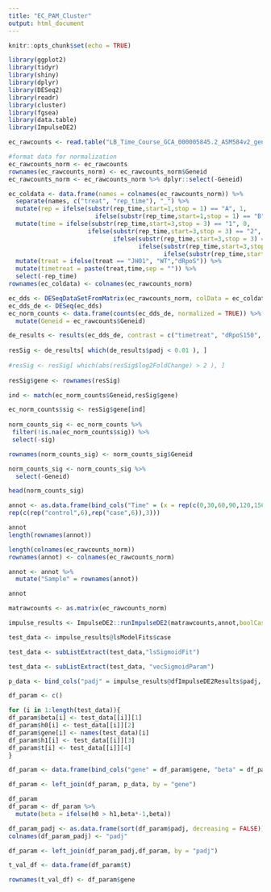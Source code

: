 ```yaml
---
title: "EC_PAM_Cluster"
output: html_document
---
```


```r
knitr::opts_chunk$set(echo = TRUE)

library(ggplot2)
library(tidyr)
library(shiny)
library(dplyr)
library(DESeq2)
library(readr)
library(cluster)
library(fgsea)
library(data.table)
library(ImpulseDE2)

ec_rawcounts <- read.table("LB_Time_Course_GCA_000005845.2_ASM584v2_genomic_counts.txt", header = TRUE)

#format data for normalization
ec_rawcounts_norm <- ec_rawcounts
rownames(ec_rawcounts_norm) <- ec_rawcounts_norm$Geneid
ec_rawcounts_norm <- ec_rawcounts_norm %>% dplyr::select(-Geneid)
```

```r
ec_coldata <- data.frame(names = colnames(ec_rawcounts_norm)) %>%
  separate(names, c("treat", "rep_time"), "_") %>%
  mutate(rep = ifelse(substr(rep_time,start=1,stop = 1) == "A", 1, 
                        ifelse(substr(rep_time,start=1,stop = 1) == "B", 2, 3))) %>%
  mutate(time = ifelse(substr(rep_time,start=3,stop = 3) == "1", 0,
                      ifelse(substr(rep_time,start=3,stop = 3) == "2", 30,
                             ifelse(substr(rep_time,start=3,stop = 3) == "3", 60,
                                    ifelse(substr(rep_time,start=3,stop = 3) == "4", 90,
                                           ifelse(substr(rep_time,start=3,stop = 3) == "5", 120, 150)))))) %>%
  mutate(treat = ifelse(treat == "JH01", "WT","dRpoS")) %>%
  mutate(timetreat = paste(treat,time,sep = "")) %>%
  select(-rep_time)
rownames(ec_coldata) <- colnames(ec_rawcounts_norm)
```


```r
ec_dds <- DESeqDataSetFromMatrix(ec_rawcounts_norm, colData = ec_coldata, design = ~ timetreat)
ec_dds_de <- DESeq(ec_dds)
ec_norm_counts <- data.frame(counts(ec_dds_de, normalized = TRUE)) %>%
  mutate(Geneid = ec_rawcounts$Geneid)
```

```r
de_results <- results(ec_dds_de, contrast = c("timetreat", "dRpoS150", "WT0"))
  
resSig <- de_results[ which(de_results$padj < 0.01 ), ]
  
#resSig <- resSig[ which(abs(resSig$log2FoldChange) > 2 ), ]
  
resSig$gene <- rownames(resSig)

ind <- match(ec_norm_counts$Geneid,resSig$gene)

ec_norm_counts$sig <- resSig$gene[ind]
  
norm_counts_sig <- ec_norm_counts %>%
 filter(!is.na(ec_norm_counts$sig)) %>%
 select(-sig)

rownames(norm_counts_sig) <- norm_counts_sig$Geneid

norm_counts_sig <- norm_counts_sig %>%
  select(-Geneid)

head(norm_counts_sig)
```


```r

annot <- as.data.frame(bind_cols("Time" = (x = rep(c(0,30,60,90,120,150),6)),"Condition" =
rep(c(rep("control",6),rep("case",6)),3)))

annot
length(rownames(annot))

length(colnames(ec_rawcounts_norm))
rownames(annot) <- colnames(ec_rawcounts_norm)

annot <- annot %>%
  mutate("Sample" = rownames(annot))

annot

matrawcounts <- as.matrix(ec_rawcounts_norm)

impulse_results <- ImpulseDE2::runImpulseDE2(matrawcounts,annot,boolCaseCtrl = FALSE,scaQThres = 0.01, vecConfounders = NULL, scaNProc = 8, boolIdentifyTransients = TRUE)

test_data <- impulse_results@lsModelFits$case

test_data <- subListExtract(test_data,"lsSigmoidFit")

test_data <- subListExtract(test_data, "vecSigmoidParam")

p_data <- bind_cols("padj" = impulse_results@dfImpulseDE2Results$padj, "gene" = impulse_results@dfImpulseDE2Results$Gene)

df_param <- c()

for (i in 1:length(test_data)){
df_param$beta[i] <- test_data[[i]][1]
df_param$h0[i] <- test_data[[i]][2]
df_param$gene[i] <- names(test_data)[i]
df_param$h1[i] <- test_data[[i]][3]
df_param$t[i] <- test_data[[i]][4]
}

df_param <- data.frame(bind_cols("gene" = df_param$gene, "beta" = df_param$beta,"t" = df_param$t, "h0" = df_param$h0, "h1" = df_param$h1))

df_param <- left_join(df_param, p_data, by = "gene")

df_param
df_param <- df_param %>%
  mutate(beta = ifelse(h0 > h1,beta*-1,beta))

df_param_padj <- as.data.frame(sort(df_param$padj, decreasing = FALSE))
colnames(df_param_padj) <- "padj"

df_param <- left_join(df_param_padj,df_param, by = "padj")

t_val_df <- data.frame(df_param$t)

rownames(t_val_df) <- df_param$gene
```

```r

```

